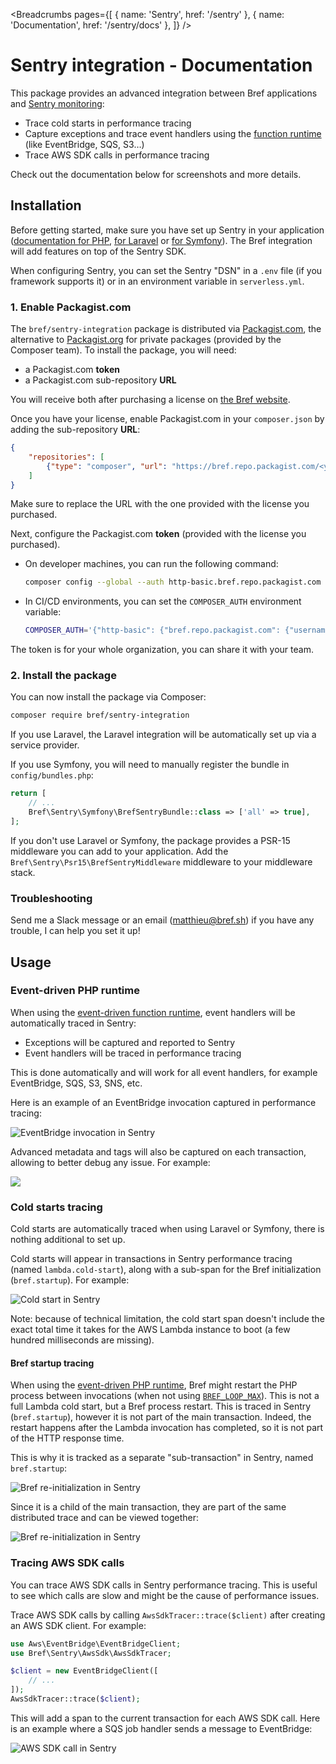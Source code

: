 
<Breadcrumbs pages={[
    { name: 'Sentry', href: '/sentry' },
    { name: 'Documentation', href: '/sentry/docs' },
]} />

# Sentry integration - Documentation

This package provides an advanced integration between Bref applications and [Sentry monitoring](https://sentry.io/):

- Trace cold starts in performance tracing
- Capture exceptions and trace event handlers using the [function runtime](/docs/runtimes/function) (like EventBridge, SQS, S3…)
- Trace AWS SDK calls in performance tracing

Check out the documentation below for screenshots and more details.

## Installation

Before getting started, make sure you have set up Sentry in your application ([documentation for PHP](https://docs.sentry.io/platforms/php/), [for Laravel](https://docs.sentry.io/platforms/php/guides/laravel/) or [for Symfony](https://docs.sentry.io/platforms/php/symfony/)). The Bref integration will add features on top of the Sentry SDK.

When configuring Sentry, you can set the Sentry "DSN" in a `.env` file (if you framework supports it) or in an environment variable in `serverless.yml`.

### 1. Enable Packagist.com

The `bref/sentry-integration` package is distributed via [Packagist.com](https://packagist.com), the alternative to [Packagist.org](https://packagist.org) for private packages (provided by the Composer team). To install the package, you will need:

- a Packagist.com **token**
- a Packagist.com sub-repository **URL**

You will receive both after purchasing a license on [the Bref website](/sentry).

Once you have your license, enable Packagist.com in your `composer.json` by adding the sub-repository **URL**:

```json
{
    "repositories": [
        {"type": "composer", "url": "https://bref.repo.packagist.com/<your-org-name>/"}
    ]
}
```

<Callout>
    Make sure to replace the URL with the one provided with the license you purchased.
</Callout>

Next, configure the Packagist.com **token** (provided with the license you purchased).

- On developer machines, you can run the following command:

  ```bash
  composer config --global --auth http-basic.bref.repo.packagist.com token <your-token>
  ```
- In CI/CD environments, you can set the `COMPOSER_AUTH` environment variable:

  ```bash
  COMPOSER_AUTH='{"http-basic": {"bref.repo.packagist.com": {"username": "token", "password": "<token-here>"}}}'
  ```

<Callout>
    The token is for your whole organization, you can share it with your team.
</Callout>

### 2. Install the package

You can now install the package via Composer:

```bash
composer require bref/sentry-integration
```

If you use Laravel, the Laravel integration will be automatically set up via a service provider.

If you use Symfony, you will need to manually register the bundle in `config/bundles.php`:

```php
return [
    // ...
    Bref\Sentry\Symfony\BrefSentryBundle::class => ['all' => true],
];
```

If you don't use Laravel or Symfony, the package provides a PSR-15 middleware you can add to your application. Add the `Bref\Sentry\Psr15\BrefSentryMiddleware` middleware to your middleware stack.

### Troubleshooting

Send me a Slack message or an email (matthieu@bref.sh) if you have any trouble, I can help you set it up!

## Usage

### Event-driven PHP runtime

When using the [event-driven function runtime](/docs/runtimes/function), event handlers will be automatically traced in Sentry:

- Exceptions will be captured and reported to Sentry
- Event handlers will be traced in performance tracing

This is done automatically and will work for all event handlers, for example EventBridge, SQS, S3, SNS, etc.

Here is an example of an EventBridge invocation captured in performance tracing:

![EventBridge invocation in Sentry](./eventbridge.png)

Advanced metadata and tags will also be captured on each transaction, allowing to better debug any issue. For example:

![](./metadata.png)

### Cold starts tracing

Cold starts are automatically traced when using Laravel or Symfony, there is nothing additional to set up.

Cold starts will appear in transactions in Sentry performance tracing (named `lambda.cold-start`), along with a sub-span for the Bref initialization (`bref.startup`). For example:

![Cold start in Sentry](./cold-start.png)

<Callout type="info">
    Note: because of technical limitation, the cold start span doesn't include the exact total time it takes for the AWS Lambda instance to boot (a few hundred milliseconds are missing).
</Callout>

#### Bref startup tracing

When using the [event-driven PHP runtime](/docs/runtimes/function), Bref might restart the PHP process between invocations (when not using [`BREF_LOOP_MAX`](/docs/environment/performances#bref-for-event-driven-functions)). This is not a full Lambda cold start, but a Bref process restart. This is traced in Sentry (`bref.startup`), however it is not part of the main transaction. Indeed, the restart happens after the Lambda invocation has completed, so it is not part of the HTTP response time.

This is why it is tracked as a separate "sub-transaction" in Sentry, named `bref.startup`:

![Bref re-initialization in Sentry](./bref-startup-transaction.png)

Since it is a child of the main transaction, they are part of the same distributed trace and can be viewed together:

![Bref re-initialization in Sentry](./trace-startup.png)

### Tracing AWS SDK calls

You can trace AWS SDK calls in Sentry performance tracing. This is useful to see which calls are slow and might be the cause of performance issues.

Trace AWS SDK calls by calling `AwsSdkTracer::trace($client)` after creating an AWS SDK client. For example:

```php
use Aws\EventBridge\EventBridgeClient;
use Bref\Sentry\AwsSdk\AwsSdkTracer;

$client = new EventBridgeClient([
    // ...
]);
AwsSdkTracer::trace($client);
```

This will add a span to the current transaction for each AWS SDK call. Here is an example where a SQS job handler sends a message to EventBridge:

![AWS SDK call in Sentry](./sdk-call.png)
